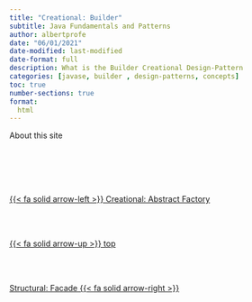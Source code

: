```yaml
---
title: "Creational: Builder"
subtitle: Java Fundamentals and Patterns
author: albertprofe
date: "06/01/2021"
date-modified: last-modified
date-format: full
description: What is the Builder Creational Design-Pattern
categories: [javase, builder , design-patterns, concepts]
toc: true
number-sections: true
format:
  html
---
```


About this site

<!--- navLinks -->
<br><br>
<div class=row>
<br>
<div class='column left previous'>
<br>
[{{< fa solid arrow-left >}} Creational: Abstract Factory](/javase/se-pattern-abstractfactory.qmd)
<br>
</div>
<br>
<div class='column center'>
<br>
[{{< fa solid arrow-up >}} top](#top)
<br>
</div>
<br>
<div class='column right next'>
<br>
[Structural: Facade  {{< fa solid arrow-right >}}](/javase/se-pattern-facade.qmd)
<br>
</div>
<br>
</div>
